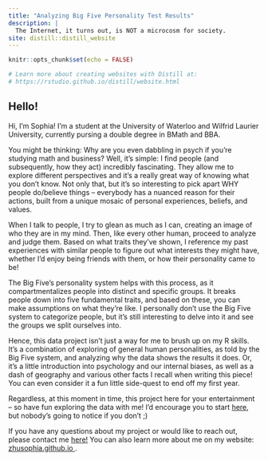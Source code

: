 ---
title: "Analyzing Big Five Personality Test Results"
description: |
  The Internet, it turns out, is NOT a microcosm for society. 
site: distill::distill_website
---


```{r setup, include=FALSE}
knitr::opts_chunk$set(echo = FALSE)

# Learn more about creating websites with Distill at:
# https://rstudio.github.io/distill/website.html

```


## Hello!
<!-- rmarkdown::render('C:/Users/sophi/OneDrive/Documents/Personal/bigfive/docs/index.Rmd', output_file = 'C:/Users/sophi/OneDrive/Documents/Personal/bigfive/docs/index.html') -->

Hi, I'm Sophia! I'm a student at the University of Waterloo and Wilfrid Laurier University, currently pursing a double degree in BMath and BBA. 

You might be thinking: Why are you even dabbling in psych if you're studying math and business? Well, it's simple: I find people (and subsequently, how they act) incredibly fascinating. They allow me to explore different perspectives and it's a really great way of knowing what you don't know. Not only that, but it's so interesting to pick apart WHY people do/believe things  -- everybody has a nuanced reason for their actions, built from a unique mosaic of personal experiences, beliefs, and values. 

When I talk to people, I try to glean as much as I can, creating an image of who they are in my mind. Then, like every other human, proceed to analyze and judge them. Based on what traits they've shown, I reference my past experiences with similar people to figure out what interests they might have, whether I'd enjoy being friends with them, or how their personality came to be!

The Big Five's personality system helps with this process, as it compartmentalizes people into distinct and specific groups. It breaks people down into five fundamental traits, and based on these, you can make assumptions on what they're like. I personally don't use the Big Five system to categorize people, but it's still interesting to delve into it and see the groups we split ourselves into. 

Hence, this data project isn't just a way for me to brush up on my R skills. It's a combination of exploring of general human personalities, as told by the Big Five system, and analyzing why the data shows the results it does. Or, it's a little introduction into psychology and our internal biases, as well as a dash of geography and various other facts I recall when writing this piece! You can even consider it a fun little side-quest to end off my first year. 

Regardless, at this moment in time, this project here for your entertainment -- so have fun exploring the data with me! I'd encourage you to start [here](intro.html), but nobody's going to notice if you don't ;)

If you have any questions about my project or would like to reach out, please contact me [here!](mailto:iceyes123@gmail.com) You can also learn more about me on my website: <a href="https://zhusophia.github.io/" target="_blank"> zhusophia.github.io </a>.

